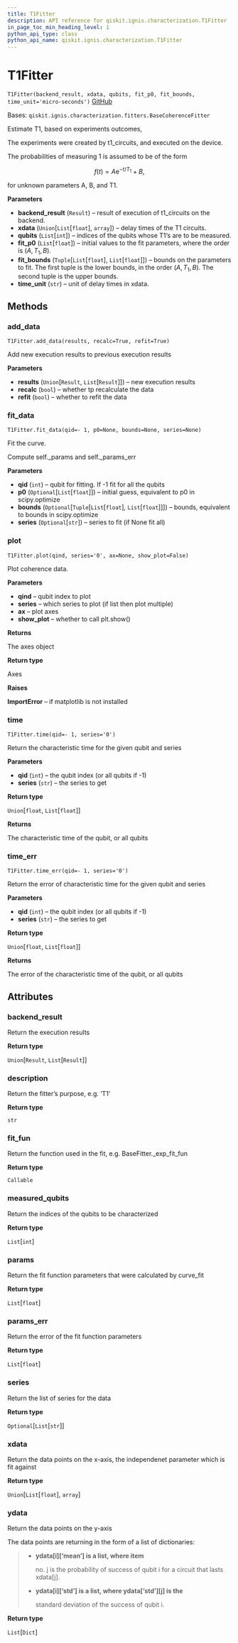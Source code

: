 ```yaml
---
title: T1Fitter
description: API reference for qiskit.ignis.characterization.T1Fitter
in_page_toc_min_heading_level: 1
python_api_type: class
python_api_name: qiskit.ignis.characterization.T1Fitter
---
```


# T1Fitter

<span id="qiskit.ignis.characterization.T1Fitter" />

`T1Fitter(backend_result, xdata, qubits, fit_p0, fit_bounds, time_unit='micro-seconds')` [GitHub](https://github.com/qiskit-community/qiskit-ignis/tree/stable/0.6/qiskit/ignis/characterization/coherence/fitters.py "view source code")

Bases: `qiskit.ignis.characterization.fitters.BaseCoherenceFitter`

Estimate T1, based on experiments outcomes,

The experiments were created by t1\_circuits, and executed on the device.

The probabilities of measuring 1 is assumed to be of the form

$$
f(t) = A\mathrm{e}^{-t/T_1}+B,
$$

for unknown parameters A, B, and T1.

**Parameters**

*   **backend\_result** (`Result`) – result of execution of t1\_circuits on the backend.
*   **xdata** (`Union`\[`List`\[`float`], `array`]) – delay times of the T1 circuits.
*   **qubits** (`List`\[`int`]) – indices of the qubits whose T1‘s are to be measured.
*   **fit\_p0** (`List`\[`float`]) – initial values to the fit parameters, where the order is $(A, T_1, B)$.
*   **fit\_bounds** (`Tuple`\[`List`\[`float`], `List`\[`float`]]) – bounds on the parameters to fit. The first tuple is the lower bounds, in the order $(A, T_1, B)$. The second tuple is the upper bounds.
*   **time\_unit** (`str`) – unit of delay times in xdata.

## Methods

### add\_data

<span id="qiskit.ignis.characterization.T1Fitter.add_data" />

`T1Fitter.add_data(results, recalc=True, refit=True)`

Add new execution results to previous execution results

**Parameters**

*   **results** (`Union`\[`Result`, `List`\[`Result`]]) – new execution results
*   **recalc** (`bool`) – whether tp recalculate the data
*   **refit** (`bool`) – whether to refit the data

### fit\_data

<span id="qiskit.ignis.characterization.T1Fitter.fit_data" />

`T1Fitter.fit_data(qid=- 1, p0=None, bounds=None, series=None)`

Fit the curve.

Compute self.\_params and self.\_params\_err

**Parameters**

*   **qid** (`int`) – qubit for fitting. If -1 fit for all the qubits
*   **p0** (`Optional`\[`List`\[`float`]]) – initial guess, equivalent to p0 in scipy.optimize
*   **bounds** (`Optional`\[`Tuple`\[`List`\[`float`], `List`\[`float`]]]) – bounds, equivalent to bounds in scipy.optimize
*   **series** (`Optional`\[`str`]) – series to fit (if None fit all)

### plot

<span id="qiskit.ignis.characterization.T1Fitter.plot" />

`T1Fitter.plot(qind, series='0', ax=None, show_plot=False)`

Plot coherence data.

**Parameters**

*   **qind** – qubit index to plot
*   **series** – which series to plot (if list then plot multiple)
*   **ax** – plot axes
*   **show\_plot** – whether to call plt.show()

**Returns**

The axes object

**Return type**

Axes

**Raises**

**ImportError** – if matplotlib is not installed

### time

<span id="qiskit.ignis.characterization.T1Fitter.time" />

`T1Fitter.time(qid=- 1, series='0')`

Return the characteristic time for the given qubit and series

**Parameters**

*   **qid** (`int`) – the qubit index (or all qubits if -1)
*   **series** (`str`) – the series to get

**Return type**

`Union`\[`float`, `List`\[`float`]]

**Returns**

The characteristic time of the qubit, or all qubits

### time\_err

<span id="qiskit.ignis.characterization.T1Fitter.time_err" />

`T1Fitter.time_err(qid=- 1, series='0')`

Return the error of characteristic time for the given qubit and series

**Parameters**

*   **qid** (`int`) – the qubit index (or all qubits if -1)
*   **series** (`str`) – the series to get

**Return type**

`Union`\[`float`, `List`\[`float`]]

**Returns**

The error of the characteristic time of the qubit, or all qubits

## Attributes

<span id="qiskit.ignis.characterization.T1Fitter.backend_result" />

### backend\_result

Return the execution results

**Return type**

`Union`\[`Result`, `List`\[`Result`]]

<span id="qiskit.ignis.characterization.T1Fitter.description" />

### description

Return the fitter’s purpose, e.g. ‘T1’

**Return type**

`str`

<span id="qiskit.ignis.characterization.T1Fitter.fit_fun" />

### fit\_fun

Return the function used in the fit, e.g. BaseFitter.\_exp\_fit\_fun

**Return type**

`Callable`

<span id="qiskit.ignis.characterization.T1Fitter.measured_qubits" />

### measured\_qubits

Return the indices of the qubits to be characterized

**Return type**

`List`\[`int`]

<span id="qiskit.ignis.characterization.T1Fitter.params" />

### params

Return the fit function parameters that were calculated by curve\_fit

**Return type**

`List`\[`float`]

<span id="qiskit.ignis.characterization.T1Fitter.params_err" />

### params\_err

Return the error of the fit function parameters

**Return type**

`List`\[`float`]

<span id="qiskit.ignis.characterization.T1Fitter.series" />

### series

Return the list of series for the data

**Return type**

`Optional`\[`List`\[`str`]]

<span id="qiskit.ignis.characterization.T1Fitter.xdata" />

### xdata

Return the data points on the x-axis, the independenet parameter which is fit against

**Return type**

`Union`\[`List`\[`float`], `array`]

<span id="qiskit.ignis.characterization.T1Fitter.ydata" />

### ydata

Return the data points on the y-axis

The data points are returning in the form of a list of dictionaries:

> *   **ydata\[i]\[‘mean’] is a list, where item**
>
>     no. j is the probability of success of qubit i for a circuit that lasts xdata\[j].
>
> *   **ydata\[i]\[‘std’] is a list, where ydata\[‘std’]\[j] is the**
>
>     standard deviation of the success of qubit i.

**Return type**

`List`\[`Dict`]


